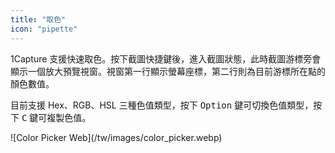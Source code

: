 ```yaml
---
title: "取色"
icon: "pipette"
---
```


1Capture 支援快速取色。按下截圖快捷鍵後，進入截圖狀態，此時截圖游標旁會顯示一個放大預覽視窗。視窗第一行顯示螢幕座標，第二行則為目前游標所在點的顏色數值。
  
目前支援 Hex、RGB、HSL 三種色值類型，按下 <kbd>Option</kbd> 鍵可切換色值類型，按下 <kbd>C</kbd> 鍵可複製色值。

<Frame>
  ![Color Picker Web](/tw/images/color_picker.webp)
</Frame>